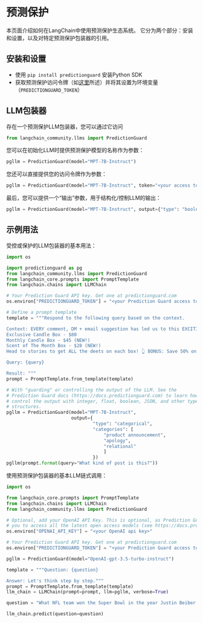 # 预测保护

本页面介绍如何在LangChain中使用预测保护生态系统。
它分为两个部分：安装和设置，以及对特定预测保护包装器的引用。

## 安装和设置
- 使用 `pip install predictionguard` 安装Python SDK
- 获取预测保护访问令牌（如[这里](https://docs.predictionguard.com/)所述）并将其设置为环境变量（`PREDICTIONGUARD_TOKEN`）

## LLM包装器

存在一个预测保护LLM包装器，您可以通过它访问
```python
from langchain_community.llms import PredictionGuard
```

您可以在初始化LLM时提供预测保护模型的名称作为参数：
```python
pgllm = PredictionGuard(model="MPT-7B-Instruct")
```

您还可以直接提供您的访问令牌作为参数：
```python
pgllm = PredictionGuard(model="MPT-7B-Instruct", token="<your access token>")
```

最后，您可以提供一个“输出”参数，用于结构化/控制LLM的输出：
```python
pgllm = PredictionGuard(model="MPT-7B-Instruct", output={"type": "boolean"})
```

## 示例用法

受控或保护的LLM包装器的基本用法：
```python
import os

import predictionguard as pg
from langchain_community.llms import PredictionGuard
from langchain_core.prompts import PromptTemplate
from langchain.chains import LLMChain

# Your Prediction Guard API key. Get one at predictionguard.com
os.environ["PREDICTIONGUARD_TOKEN"] = "<your Prediction Guard access token>"

# Define a prompt template
template = """Respond to the following query based on the context.

Context: EVERY comment, DM + email suggestion has led us to this EXCITING announcement! 🎉 We have officially added TWO new candle subscription box options! 📦
Exclusive Candle Box - $80 
Monthly Candle Box - $45 (NEW!)
Scent of The Month Box - $28 (NEW!)
Head to stories to get ALL the deets on each box! 👆 BONUS: Save 50% on your first box with code 50OFF! 🎉

Query: {query}

Result: """
prompt = PromptTemplate.from_template(template)

# With "guarding" or controlling the output of the LLM. See the 
# Prediction Guard docs (https://docs.predictionguard.com) to learn how to 
# control the output with integer, float, boolean, JSON, and other types and
# structures.
pgllm = PredictionGuard(model="MPT-7B-Instruct", 
                        output={
                                "type": "categorical",
                                "categories": [
                                    "product announcement", 
                                    "apology", 
                                    "relational"
                                    ]
                                })
pgllm(prompt.format(query="What kind of post is this?"))
```

使用预测保护包装器的基本LLM链式调用：
```python
import os

from langchain_core.prompts import PromptTemplate
from langchain.chains import LLMChain
from langchain_community.llms import PredictionGuard

# Optional, add your OpenAI API Key. This is optional, as Prediction Guard allows
# you to access all the latest open access models (see https://docs.predictionguard.com)
os.environ["OPENAI_API_KEY"] = "<your OpenAI api key>"

# Your Prediction Guard API key. Get one at predictionguard.com
os.environ["PREDICTIONGUARD_TOKEN"] = "<your Prediction Guard access token>"

pgllm = PredictionGuard(model="OpenAI-gpt-3.5-turbo-instruct")

template = """Question: {question}

Answer: Let's think step by step."""
prompt = PromptTemplate.from_template(template)
llm_chain = LLMChain(prompt=prompt, llm=pgllm, verbose=True)

question = "What NFL team won the Super Bowl in the year Justin Beiber was born?"

llm_chain.predict(question=question)
```
